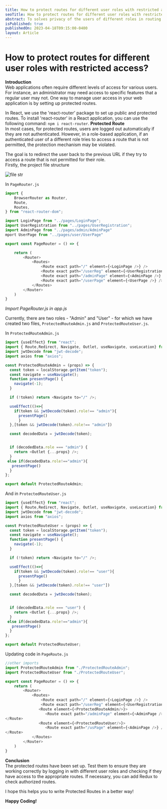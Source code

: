 ```yaml
---
title: How to protect routes for different user roles with restricted access?
seoTitle: How to protect routes for different user roles with restricted access?
abstract: To solves privacy of the users of different roles in routing in react app
isPublished: true
publishedOn: 2023-04-18T09:15:00-0400
layout: Article
---
```



# How to protect routes for different user roles with restricted access?
**Introduction**  
Web applications often require different levels of access for various users. For instance, an administrator may need access to specific features that a regular user may not. One way to manage user access in your web application is by setting up protected routes.

In React, we use the 'react-router' package to set up public and protected routes. To install 'react-router' in a React application, you can use the following command:  `npm i react-router`.
**Protected Route**  
In most cases, for protected routes, users are logged out automatically if they are not authenticated. However, in a role-based application, if an authenticated user of a different role tries to access a route that is not permitted, the protection mechanism may be violated.

The goal is to redirect the user back to the previous URL if they try to access a route that is not permitted for their role.  
Firstly, the project file structure

<img src="../assets/thirdBlogScreenshot.png" alt="file str"/>

In  `PageRouter.js`  

```javascript
import {
    BrowserRouter as Router,
    Route,
    Routes,
} from "react-router-dom";

import LoginPage from "../pages/LoginPage";
import UserRegistration from "../pages/UserRegistration";
import AdminPage from "../pages/admin/AdminPage"
mport UserPage from "../pages/user/UserPage"

export const PageRouter = () => {

    return (
        <Router>
            <Routes>
                <Route exact path="/" element={<LoginPage />} />
                <Route exact path="/userReg" element={<UserRegistration />} />
                <Route exact path="/adminPage" element={<AdminPage />} />
                <Route exact path="/userPage" element={<UserPage />} />
            </Routes>
        </Router>
    )
}
```
_Import PageRouter.js in app.js_

Currently, there are two roles - "Admin" and "User" - for which we have created two files,  `ProtectedRouteAdmin.js`  and  `ProtectedRouteUser.js`.

In  `ProtectedRouteAdmin.js`  

```javascript
import {useEffect} from "react";
import { Route,Redirect, Navigate, Outlet, useNavigate, useLocation} from "react-router-dom";
import jwtDecode from "jwt-decode";
import axios from "axios";

const ProtectedRouteAdmin = (props) => {
  const token = localStorage.getItem("token");
  const navigate = useNavigate();
  function presentPage() {
    navigate(-1);
  }

  if (!token) return <Navigate to="/" />;

  useEffect(()=>{
    if(token && jwtDecode(token).role!== "admin"){ 
      presentPage()
      }
  },[token && jwtDecode(token).role!== "admin"])

  const decodedData = jwtDecode(token);


  if (decodedData.role === "admin") {
    return <Outlet {...props} />;
  }
 else if(decodedData.role!=="admin"){
   presentPage()
  }
};

export default ProtectedRouteAdmin;

```

And in  `ProtectedRouteUser.js`  

```javascript
import {useEffect} from "react";
import { Route,Redirect, Navigate, Outlet, useNavigate, useLocation} from "react-router-dom";
import jwtDecode from "jwt-decode";
import axios from "axios";

const ProtectedRouteUser = (props) => {
  const token = localStorage.getItem("token");
  const navigate = useNavigate();
  function presentPage() {
    navigate(-1);
  }

  if (!token) return <Navigate to="/" />;

  useEffect(()=>{
    if(token && jwtDecode(token).role!== "user"){ 
      presentPage()
      }
  },[token && jwtDecode(token).role!== "user"])

  const decodedData = jwtDecode(token);


  if (decodedData.role === "user") {
    return <Outlet {...props} />;
  }
 else if(decodedData.role!=="admin"){
   presentPage()
  }
};

export default ProtectedRouteUser;

```

Updating code in  `PageRoute.js`  

```javascript
//other imports
import ProtectedRouteAdmin from "./ProtectedRouteAdmin";
import ProtectedRouteUser from "./ProtectedRouteUser";

export const PageRouter = () => {
    return (
        <Router>
            <Routes>
                <Route exact path="/" element={<LoginPage />} />
                <Route exact path="/userReg" element={<UserRegistration />} />
               <Route element={<ProtectedRouteAdmin/>}>
                  <Route exact path="/adminPage" element={<AdminPage />} />
</Route>
               <Route element={<ProtectedRouteUser/>}>
                  <Route exact path="/usPage" element={<AdminPage />} />
</Route>
            </Routes>
        </Router>
    )
}

```

**Conclusion**  
The protected routes have been set up. Test them to ensure they are working correctly by logging in with different user roles and checking if they have access to the appropriate routes. If necessary, you can add Redux to check authorized routes.

I hope this helps you to write Protected Routes in a better way!

**Happy Coding!**